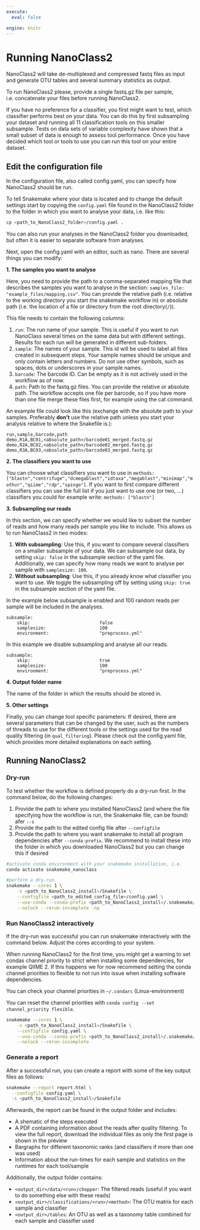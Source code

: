 ---
execute:
  eval: false

engine: knitr
---

# Running NanoClass2

NanoClass2 will take de-multiplexed and compressed fastq files as input and generate OTU tables and several summary statistics as output.   

To run NanoClass2 please, provide a single fastq.gz file per sample, i.e. concatenate your files before running NanoClass2.

If you have no preference for a classifier, you first might want to test, which classifier performs best on your data. You can do this by first subsampling your dataset and running all 11 classification tools on this smaller subsample. Tests on data sets of variable complexity have shown that a small subset of data is enough to assess tool performance. Once you have decided which tool or tools to use you can run this tool on your entire dataset.

## Edit the configuration file

In the configuration file, also called config.yaml, you can specify how NanoClass2 should be run.

To tell Snakemake where your data is located and to change the default settings start by copying the `config.yaml` file found in the NanoClass2 folder to the folder in which you want to analyse your data, i.e. like this:

```{bash}
cp <path_to_NanoClass2_folder>/config.yaml .
```

You can also run your analyses in the NanoClass2 folder you downloaded, but often it is easier to separate software from analyses.

Next, open the config.yaml with an editor, such as nano. There are several things you can modify:

**1. The samples you want to analyse**

Here, you need to provide the path to a comma-separated mapping file that describes the samples you want to analyse in the section: `samples_file: "example_files/mapping.csv"`. You can provide the relative path (i.e. relative to the working directory you start the snakemake workflow in) or absolute path (i.e. the location of a file or directory from the root directory(`/`)). 

This file needs to contain the following columns:

1. `run`: The run name of your sample. This is useful if you want to run NanoClass several times on the same data but with different settings. Results for each run will be generated in different sub-folders.
2. `sample`: The names of your sample. This id will be used to label all files created in subsequent steps. Your sample names should be unique and only contain letters and numbers. Do not use other symbols, such as spaces, dots or underscores in your sample names.
3. `barcode`: The barcode ID. Can be empty as it is not actively used in the workflow as of now.
4. `path`: Path to the fastq.gz files. You can provide the relative or absolute path. The workflow accepts one file per barcode, so if you have more than one file merge these files first, for example using the cat command.

An example file could look like this (exchange <path> with the absolute path to your samples. Preferably **don't** use the relative path unless you start your analysis relative to where the Snakefile is.):

```
run,sample,barcode,path
demo,R1A,BC01,<absolute_path>/barcode01_merged.fastq.gz
demo,R2A,BC02,<absolute_path>/barcode02_merged.fastq.gz
demo,R3A,BC03,<absolute_path>/barcode03_merged.fastq.gz
```

**2. The classifiers you want to use**

You can choose what classifiers you want to use in `methods: ["blastn","centrifuge","dcmegablast","idtaxa","megablast","minimap","mothur","qiime","rdp","spingo"]`. If you want to first compare different classifiers you can use the full list if you just want to use one (or two, ...) classifiers you could for example write: `methods: ["blastn"]`


**3. Subsampling our reads**

::: {.callout-important}

In this section, we can specify whether we would like to subset the number of reads and how many reads per sample you like to include. This allows us to run NanoClass2 in two modes:

1. **With subsampling**: Use this, if you want to compare several classifiers on a smaller subsample of your data. We can subsample our data, by setting `skip: false` in the subsample section of the yaml file. Additionally, we can specify how many reads we want to analyse per sample with `samplesize: 100`. 
2. **Without subsampling**: Use this, if you already know what classifier you want to use. We toggle the subsampling off by setting using `skip: true` in the subsample section of the yaml file.
:::

In the example below subsample is enabled and 100 random reads per sample will be included in the analyses. 

```
subsample:
    skip:                          false
    samplesize:                    100
    environment:                   "preprocess.yml"
```

In this example we disable subsampling and analyse all our reads. 

```
subsample:
    skip:                          true
    samplesize:                    100
    environment:                   "preprocess.yml"
```

**4. Output folder name**

The name of the folder in which the results should be stored in.


**5. Other settings**

Finally, you can change tool specific parameters: If desired, there are several parameters that can be changed by the user, such as the numbers of threads to use for the different tools or the settings used for the read quality filtering (in `qual_filtering`). Please check out the config.yaml file, which provides more detailed explanations on each setting.


## Running NanoClass2

### Dry-run

To test whether the workflow is defined properly do a dry-run first. In the command below, do the following changes:

1. Provide the path to where you installed NanoClass2 (and where the file specifying how the workflow is run, the Snakemake file, can be found) afer `--s`
2. Provide the path to the edited config file after `--configfile`
3. Provide the path to where you want snakemake to install all program dependencies after `--conda-prefix`. We recommend to install these into the folder in which you downloaded NanoClass2 but you can change this if desired

```{bash}
#activate conda environment with your snakemake installation, i.e. 
conda activate snakemake_nanoclass

#perform a dry-run
snakemake --cores 1 \
    -s <path_to_NanoClass2_install>/Snakefile \
    --configfile <path_to_edited_config_file>/config.yaml \
    --use-conda --conda-prefix <path_to_NanoClass2_install>/.snakemake/conda \
    --nolock --rerun-incomplete -np
```

### Run NanoClass2 interactively

If the dry-run was successful you can run snakemake interactively with the command below. Adjust the cores according to your system.

::: {.callout-warning}

When running NanoClass2 for the first time, you might get a warning to set condas channel priority to strict when installing some dependencies, for example QIIME 2. If this happens we for now recommend setting the conda channel priorities to flexible to not run into issue when installing software dependencies.

You can check your channel priorities in `~/.condarc` (Linux-environment)

You can reset the channel priorities with `conda config --set channel_priority flexible`.
:::


```{bash}
snakemake --cores 1 \
    -s <path_to_NanoClass2_install>/Snakefile \
    --configfile config.yaml \
    --use-conda --conda-prefix <path_to_NanoClass2_install>/.snakemake/conda \
    --nolock --rerun-incomplete
```


### Generate a report

After a successful run, you can create a report with some of the key output files as follows:

```{bash}
snakemake --report report.html \
  --configfile config.yaml \
  -s <path_to_NanoClass2_install>/Snakefile
```

Afterwards, the report can be found in the output folder and includes:

- A shematic of the steps executed
- A PDF containing information about the reads after quality filtering. To view the full report, download the individual files as only the first page is shown in the preview
- Bargraphs for different taxonomic ranks (and classifiers if more than one was used)
- Information about the run-times for each sample and statistics on the runtimes for each tool/sample

Additionally, the output folder contains:

- `<output_dir>/data/<run>/chopper`: The filtered reads (useful if you want to do something else with these reads)
- `<output_dir>/classifications/<run>/<method>`: The OTU matrix for each sample and classifier
- `<output_dir>/tables`: An OTU as well as a taxonomy table combined for each sample and classifier used